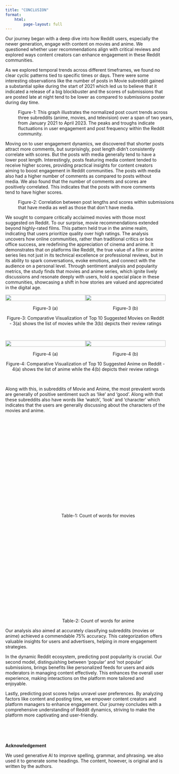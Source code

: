 ```yaml
---
title: "CONCLUSION"
format: 
    html:
        page-layout: full
---
```


Our journey began with a deep dive into how Reddit users, especially the newer generation, engage with content on movies and anime. We questioned whether user recommendations align with critical reviews and explored ways content creators can enhance engagement in these Reddit communities.

As we explored temporal trends across different timeframes, we found no clear cyclic patterns tied to specific times or days. There were some interesting observations like the number of posts in Movie subreddit gained a substantial spike during the start of 2021 which led us to believe that it indicated a release of a big blockbuster and the scores of submissions that are posted late at night tend to be lower as compared to submissions poster during day time. 

```{=html}
<div> 
<figure style="width: 100%;">
  <object data="time_series_eda.html" width="100%" height="500"></object>
  <figcaption >Figure-1: This graph illustrates the normalized post count trends across three subreddits (anime, movies, and television) over a span of two years, from January 2021 to April 2023. The peaks and troughs indicate fluctuations in user engagement and post frequency within the Reddit community.</figcaption>
</figure>
</div>
```

Moving on to user engagement dynamics, we discovered that shorter posts attract more comments, but surprisingly, post length didn't consistently correlate with scores. But the posts with media generally tend to have a lower post length. Interestingly, posts featuring media content tended to receive higher scores, providing practical insights for content creators aiming to boost engagement in Reddit communities. The posts with media also had a higher number of comments as compared to posts without media. We also found that the number of comments and scores are positively correlated. This indicates that the posts with more comments tend to have higher scores. 

```{=html}
<div> 
<figure style="width: 100%;">
  <object data="engagement_with_media.html" width="100%" height="500"></object>
  <figcaption >Figure-2: Correlation between post lengths and scores within submissions that have media as well as those that don't have media.</figcaption>
</figure>
</div>
```

We sought to compare critically acclaimed movies with those most suggested on Reddit. To our surprise, movie recommendations extended beyond highly-rated films. This pattern held true in the anime realm, indicating that users prioritize quality over high ratings. The analysis uncovers how online communities, rather than traditional critics or box office success, are redefining the appreciation of cinema and anime. It demonstrates that on platforms like Reddit, the true value of a film or anime series lies not just in its technical excellence or professional reviews, but in its ability to spark conversations, evoke emotions, and connect with the audience on a personal level. Through sentiment analysis and popularity metrics, the study finds that movies and anime series, which ignite lively discussions and resonate deeply with users, hold a special place in these communities, showcasing a shift in how stories are valued and appreciated in the digital age. 

```{=html}

<div style="display: flex; align-items: flex-end;">
  <div style="flex: 1; text-align: center;">
    <img src="img/top_suggested_movies.png" style="width: 100%;">
    <p style="text-align: center;">Figure-3 (a)</p>
  </div>
  <div style="flex: 1; text-align: center;">
    <img src="img/review_rating_of_top_movies.png" style="width: 100%;">
    <p style="text-align: center;">Figure-3 (b)</p>
  </div>
</div>

<figcaption style="text-align: center;">Figure-3: Comparative Visualization of Top 10 Suggested Movies on Reddit - 3(a) shows the list of movies while the 3(b) depicts their review ratings</figcaption>

```
<br>

```{=html}
<div style="display: flex; align-items: flex-end;">
  <div style="flex: 1; text-align: center;">
    <img src="img/top_anime_suggested.png" style="width: 100%;">
    <p style="text-align: center;">Figure-4 (a)</p>
  </div>
  <div style="flex: 1; text-align: center;">
    <img src="img/review_rating_of_top_anime.png" style="width: 100%;">
    <p style="text-align: center;">Figure-4 (b)</p>
  </div>
</div>

<figcaption style="text-align: center;">Figure-4: Comparative Visualization of Top 10 Suggested Anime on Reddit - 4(a) shows the list of anime while the 4(b) depicts their review ratings</figcaption>
```
<br>

Along with this, in subreddits of Movie and Anime, the most prevalent words are generally of positive sentiment such as 'like' and 'good'. Along with that these subreddits also have words like 'watch', 'look' and 'character' which indicates that the users are generally discussing about the characters of the movies and anime. 

```{=html}
<div> 
<figure style="width: 100%;">
  <object data="word_count_table_movie.html" width="100%" height="300"; style="display: block;padding-left: 15%";"></object>
  <figcaption style=" text-align:center;">Table-1: Count of words for movies</figcaption>
</figure>
</div>
```

```{=html}
<div> 
<figure style="width: 100%;">
  <object data="word_count_table_anime.html" width="100%" height="300"; style="display: block;padding-left: 15%";"></object>
  <figcaption style=" text-align:center;">Table-2: Count of words for anime</figcaption>
</figure>
</div>
```

Our analysis also aimed at accurately classifying subreddits (movies or anime) achieved a commendable 75% accuracy. This categorization offers valuable insights for users and advertisers, helping in more engagement strategies.

In the dynamic Reddit ecosystem, predicting post popularity is crucial. Our second model, distinguishing between 'popular' and 'not popular' submissions, brings benefits like personalized feeds for users and aids moderators in managing content effectively. This enhances the overall user experience, making interactions on the platform more tailored and enjoyable.

Lastly, predicting post scores helps unravel user preferences. By analyzing factors like content and posting time, we empower content creators and platform managers to enhance engagement. Our journey concludes with a comprehensive understanding of Reddit dynamics, striving to make the platform more captivating and user-friendly.

<br>
<br>
<br>

**Acknowledgement**

We used generative AI to improve spelling, grammar, and phrasing. we also used it to generate some headings. The content, however, is original and is written by the authors.